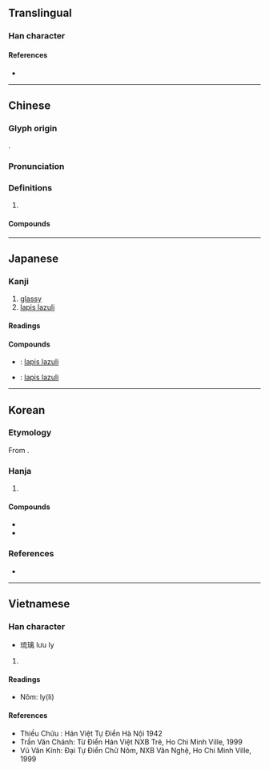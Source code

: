 {{also|琍}}
{{character info}}
==Translingual==

===Han character===
{{Han char|rn=96|rad=玉|as=11|sn=15|four=10127|canj=MGYUB|ids=⿰𤣩离}}

====References====
* {{Han ref|kx=0740.260|dkj=21196|dj=1150.170|hdz=21132.050|uh=7483|ud=29827|bh=BCFE|bd=48382}}

----

==Chinese==
{{zh-forms|alt=玏-second round simplified}}

===Glyph origin===
{{Han etym}}
{{Han compound|玉|alt1=王|离|ls=psc|c1=s|c2=p|t1=jade}}.

===Pronunciation===
{{zh-pron
|m=lí
|m-s=
|c=lei4
|c-t=
|g=
|h=pfs=
|j=
|mb=lî
|md=
|mn=lê/lî
|mn-t=li5
|w=
|x=
|mc=y
|oc=y
|cat=n
}}

===Definitions===
{{zh-hanzi}}

# {{zh-only|玻璃||琉璃}}

====Compounds====
{{zh-der|琉璃|玻璃|塑膠玻璃|吸熱玻璃|強化玻璃|彩色玻璃|光學玻璃|嵌玻璃|安全玻璃|吹玻璃|火玻璃|玻璃粉|琉璃燈|玻璃磚|玻璃圈|擋風玻璃|玻璃狀態|萬頃琉璃|玻璃畫|玻璃絲|琉璃珠|玻璃鋼|石英玻璃|玻璃紙|玻璃液|玻璃窗|玻璃心肝|硼玻璃|硬玻璃|琉璃工藝|玻璃纖維|泡沫玻璃|玻璃浮雕|琉璃磚|琉璃瓦|琉璃球兒|琉璃喇叭|玻璃體|玻璃絲襪|玻璃版|玻璃泉|玻璃帷幕|玻璃小鞋|琉璃廠|淨琉璃|玻璃布|毛玻璃|玻璃烤|磨砂玻璃|水玻璃|結晶玻璃|鈷玻璃|鉛玻璃|鋼化玻璃}}

----

==Japanese==

===Kanji===
{{ja-kanji|grade=c|rs=玉11}}

# [[glassy]]
# [[lapis lazuli]]

====Readings====
{{ja-readings
|goon=り
|kanon=り
|nanori=あき
}}

====Compounds====
* {{ja-r|瑠璃|るり}}: [[lapis lazuli]]
* {{ja-r|琉璃|るり}}: [[lapis lazuli]]

----

==Korean==

===Etymology===
From {{der|ko|ltc|-}} {{ltc-l|璃|id=1}}. {{hanja-hunmong|리|li|金寳}}

===Hanja===
{{ko-hanja-search}}
{{ko-hanja|유리|리||이}}

# {{hanja form of|[[리]]/[[이]]|[[glassy]]}}

====Compounds====
{{der-top|Compounds}}
* {{ko-l|유리|琉璃}}
* {{ko-l|유리|瑠璃}}
{{der-bottom}}

===References===
* {{R:hanjadoc|7472}}

----

==Vietnamese==

===Han character===
{{vi-hantu|[[ly]], [[li]], [[lê]]|rs=玉11}}

* 琉璃 lưu ly

# {{rfdef|vi|sort=玉11}}

====Readings====
* Nôm: ly(li)

====References====
* Thiều Chửu : Hán Việt Tự Điển Hà Nội 1942
* Trần Văn Chánh: Từ Điển Hán Việt NXB Trẻ, Ho Chi Minh Ville, 1999
* Vũ Văn Kính: Đại Tự Điển Chữ Nôm, NXB Văn Nghệ, Ho Chi Minh Ville, 1999